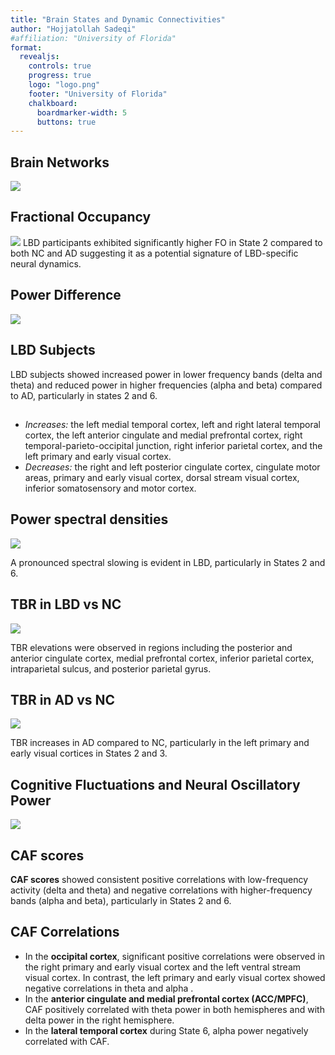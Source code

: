 ```yaml
---
title: "Brain States and Dynamic Connectivities"
author: "Hojjatollah Sadeqi"
#affiliation: "University of Florida"
format:
  revealjs:
    controls: true
    progress: true
    logo: "logo.png"
    footer: "University of Florida"
    chalkboard:
      boardmarker-width: 5
      buttons: true
---
```


## Brain Networks

![](slide1.svg)


## Fractional Occupancy
![](Paper_FO.png)
LBD participants exhibited significantly higher FO in State 2 compared to both NC and AD suggesting it as a potential signature of LBD-specific neural dynamics. 

## Power Difference
![](Paper_LBD_NC_power_diff_fdr.png) 

## LBD Subjects

LBD subjects showed increased power in lower frequency bands (delta and theta) and reduced power in higher frequencies (alpha and beta) compared to AD, particularly in states 2 and 6.

##

- *Increases:* the left medial temporal cortex, left and right lateral temporal cortex, the left anterior cingulate and medial prefrontal cortex, right temporal-parieto-occipital junction, right inferior parietal cortex, and the left primary and early visual cortex.
- *Decreases:* the right and left posterior cingulate cortex, cingulate motor areas, primary and early visual cortex, dorsal stream visual cortex, inferior somatosensory and motor cortex.

## Power spectral densities

![](Paper_PSD.png) 

A pronounced spectral slowing is evident in LBD, particularly in States 2 and 6.


## TBR in LBD vs NC

![](TBR_LBD_NC.png) 

TBR elevations were observed in regions including the posterior and anterior cingulate cortex, medial prefrontal cortex, inferior parietal cortex, intraparietal sulcus, and posterior parietal gyrus.
 

## TBR in  AD vs NC

![](TBR_AD_NC.png) 

TBR increases in AD compared to NC, particularly in the left primary and early visual cortices in States 2 and 3. 

## Cognitive Fluctuations and Neural Oscillatory Power


![](Paper_LBD_CAF_filtered.png) 
 
## CAF scores

**CAF scores** showed consistent positive correlations with low-frequency activity (delta and theta) and negative correlations with higher-frequency bands (alpha and beta), particularly in States 2 and 6.

## CAF Correlations

- In the **occipital cortex**, significant positive correlations were observed in the right primary and early visual cortex and the left ventral stream visual cortex. In contrast, the left primary and early visual cortex showed negative correlations in theta and alpha .
- In the **anterior cingulate and medial prefrontal cortex (ACC/MPFC)**, CAF positively correlated with theta power in both hemispheres and with delta power in the right hemisphere.
- In the **lateral temporal cortex** during State 6, alpha power negatively correlated with CAF.




